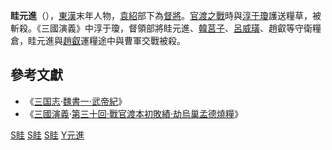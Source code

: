 '''眭元進'''（{{bd||?|200年|catIdx=S眭}}），[[東漢|東漢]]末年人物，[[袁紹|袁紹]]部下為[[督將|督將]]。[[官渡之戰|官渡之戰]]時與[[淳于瓊|淳于瓊]]護送糧草，被斬殺。《三國演義》中淳于瓊，督領部將眭元進、[[韓莒子|韓莒子]]、[[呂威璜|呂威璜]]、趙叡等守衛糧倉，眭元進與[[趙叡|趙叡]]運糧途中與曹軍交戰被殺。

==參考文獻==
* 《[[三国志|三国志]]·[[s:三國志/卷01|魏書一·武帝紀]]》
* 《[[三國演義|三國演義]]·[[s:三國演義/第030回|第三十回·戰官渡本初敗績·劫烏巢孟德燒糧]]》

[[Category:東漢軍事人物|S眭]]
[[Category:三國軍事人物|S眭]]
[[Category:三國戰爭身亡者|S眭]]
[[Category:眭姓|Y元進]]